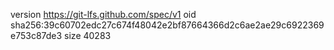 version https://git-lfs.github.com/spec/v1
oid sha256:39c60702edc27c674f48042e2bf87664366d2c6ae2ae29c6922369e753c87de3
size 40283
